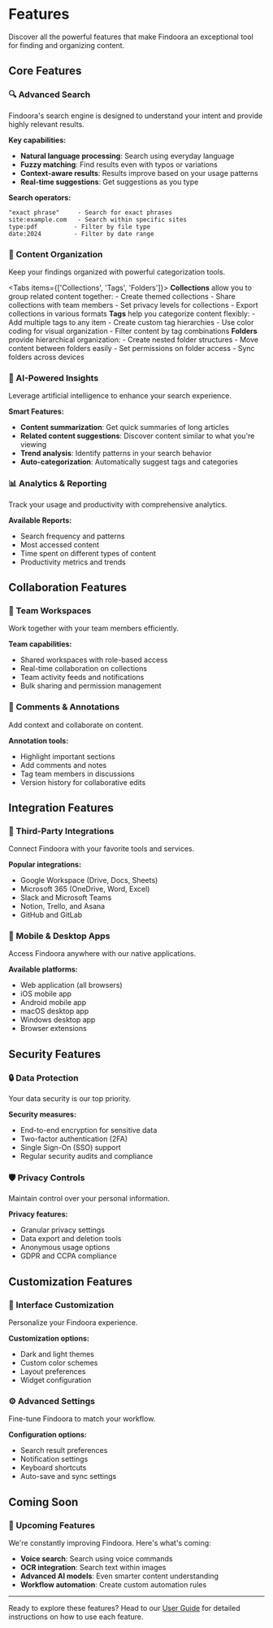 # Features

Discover all the powerful features that make Findoora an exceptional tool for finding and organizing content.

## Core Features

### 🔍 Advanced Search

Findoora's search engine is designed to understand your intent and provide highly relevant results.

**Key capabilities:**
- **Natural language processing**: Search using everyday language
- **Fuzzy matching**: Find results even with typos or variations
- **Context-aware results**: Results improve based on your usage patterns
- **Real-time suggestions**: Get suggestions as you type

**Search operators:**
```
"exact phrase"     - Search for exact phrases
site:example.com   - Search within specific sites
type:pdf          - Filter by file type
date:2024         - Filter by date range
```

### 📁 Content Organization

Keep your findings organized with powerful categorization tools.


<Tabs items={['Collections', 'Tags', 'Folders']}>
  <Tab>
    **Collections** allow you to group related content together:
    - Create themed collections
    - Share collections with team members
    - Set privacy levels for collections
    - Export collections in various formats
  </Tab>
  <Tab>
    **Tags** help you categorize content flexibly:
    - Add multiple tags to any item
    - Create custom tag hierarchies
    - Use color coding for visual organization
    - Filter content by tag combinations
  </Tab>
  <Tab>
    **Folders** provide hierarchical organization:
    - Create nested folder structures
    - Move content between folders easily
    - Set permissions on folder access
    - Sync folders across devices
  </Tab>
</Tabs>

### 🤖 AI-Powered Insights

Leverage artificial intelligence to enhance your search experience.

**Smart Features:**
- **Content summarization**: Get quick summaries of long articles
- **Related content suggestions**: Discover content similar to what you're viewing
- **Trend analysis**: Identify patterns in your search behavior
- **Auto-categorization**: Automatically suggest tags and categories

### 📊 Analytics & Reporting

Track your usage and productivity with comprehensive analytics.

**Available Reports:**
- Search frequency and patterns
- Most accessed content
- Time spent on different types of content
- Productivity metrics and trends

## Collaboration Features

### 👥 Team Workspaces

Work together with your team members efficiently.

**Team capabilities:**
- Shared workspaces with role-based access
- Real-time collaboration on collections
- Team activity feeds and notifications
- Bulk sharing and permission management

### 💬 Comments & Annotations

Add context and collaborate on content.

**Annotation tools:**
- Highlight important sections
- Add comments and notes
- Tag team members in discussions
- Version history for collaborative edits

## Integration Features

### 🔗 Third-Party Integrations

Connect Findoora with your favorite tools and services.

**Popular integrations:**
- Google Workspace (Drive, Docs, Sheets)
- Microsoft 365 (OneDrive, Word, Excel)
- Slack and Microsoft Teams
- Notion, Trello, and Asana
- GitHub and GitLab

### 📱 Mobile & Desktop Apps

Access Findoora anywhere with our native applications.

**Available platforms:**
- Web application (all browsers)
- iOS mobile app
- Android mobile app
- macOS desktop app
- Windows desktop app
- Browser extensions

## Security Features

### 🔒 Data Protection

Your data security is our top priority.

**Security measures:**
- End-to-end encryption for sensitive data
- Two-factor authentication (2FA)
- Single Sign-On (SSO) support
- Regular security audits and compliance

### 🛡️ Privacy Controls

Maintain control over your personal information.

**Privacy features:**
- Granular privacy settings
- Data export and deletion tools
- Anonymous usage options
- GDPR and CCPA compliance

## Customization Features

### 🎨 Interface Customization

Personalize your Findoora experience.

**Customization options:**
- Dark and light themes
- Custom color schemes
- Layout preferences
- Widget configuration

### ⚙️ Advanced Settings

Fine-tune Findoora to match your workflow.

**Configuration options:**
- Search result preferences
- Notification settings
- Keyboard shortcuts
- Auto-save and sync settings

## Coming Soon

### 🚀 Upcoming Features

We're constantly improving Findoora. Here's what's coming:

- **Voice search**: Search using voice commands
- **OCR integration**: Search text within images
- **Advanced AI models**: Even smarter content understanding
- **Workflow automation**: Create custom automation rules

---

Ready to explore these features? Head to our [User Guide](/user-guide) for detailed instructions on how to use each feature.
